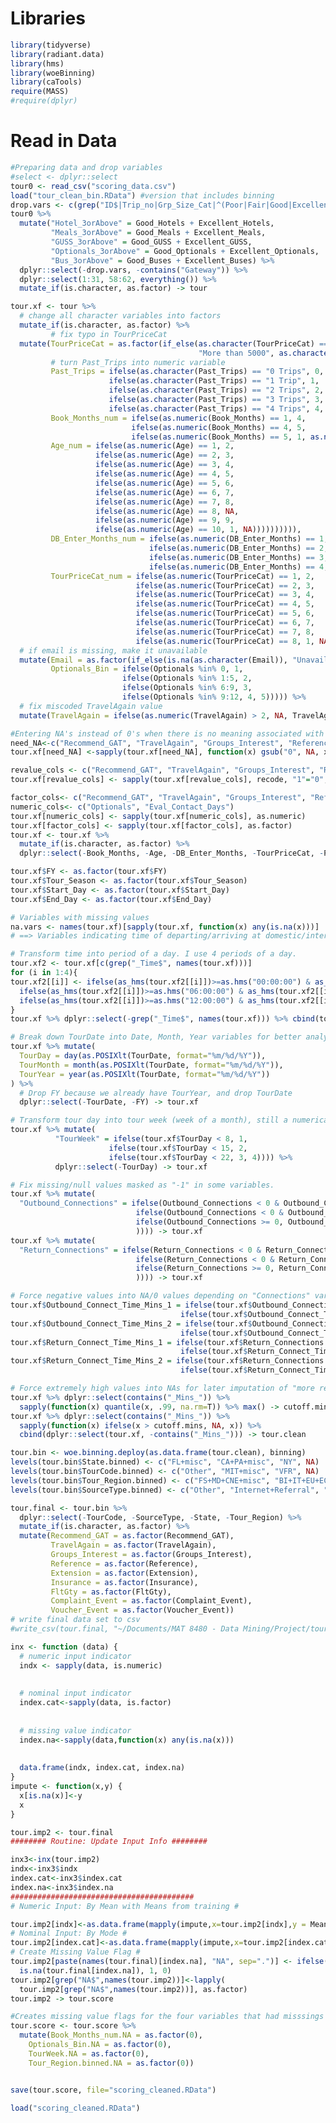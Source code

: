 
# Libraries
```r
library(tidyverse)
library(radiant.data)
library(hms)
library(woeBinning)
library(caTools)
require(MASS)
#require(dplyr)
```

# Read in Data
```r
#Preparing data and drop variables
#select <- dplyr::select
tour0 <- read_csv("scoring_data.csv")
load("tour_clean_bin.RData") #version that includes binning
drop.vars <- c(grep("ID$|Trip_no|Grp_Size_Cat|^(Poor|Fair|Good|Excellent)", names(tour0)))
tour0 %>% 
  mutate("Hotel_3orAbove" = Good_Hotels + Excellent_Hotels,
         "Meals_3orAbove" = Good_Meals + Excellent_Meals,
         "GUSS_3orAbove" = Good_GUSS + Excellent_GUSS,
         "Optionals_3orAbove" = Good_Optionals + Excellent_Optionals,
         "Bus_3orAbove" = Good_Buses + Excellent_Buses) %>% 
  dplyr::select(-drop.vars, -contains("Gateway")) %>%
  dplyr::select(1:31, 58:62, everything()) %>%
  mutate_if(is.character, as.factor) -> tour
```

```r
tour.xf <- tour %>%
  # change all character variables into factors
  mutate_if(is.character, as.factor) %>%
         # fix typo in TourPriceCat
  mutate(TourPriceCat = as.factor(if_else(as.character(TourPriceCat) == "More than 50", 
                                          "More than 5000", as.character(TourPriceCat))),
         # turn Past_Trips into numeric variable
         Past_Trips = ifelse(as.character(Past_Trips) == "0 Trips", 0,
                      ifelse(as.character(Past_Trips) == "1 Trip", 1,
                      ifelse(as.character(Past_Trips) == "2 Trips", 2,
                      ifelse(as.character(Past_Trips) == "3 Trips", 3,
                      ifelse(as.character(Past_Trips) == "4 Trips", 4, NA))))),
         Book_Months_num = ifelse(as.numeric(Book_Months) == 1, 4,
                           ifelse(as.numeric(Book_Months) == 4, 5,
                           ifelse(as.numeric(Book_Months) == 5, 1, as.numeric(Book_Months)))),
         Age_num = ifelse(as.numeric(Age) == 1, 2,
                   ifelse(as.numeric(Age) == 2, 3,
                   ifelse(as.numeric(Age) == 3, 4,
                   ifelse(as.numeric(Age) == 4, 5,
                   ifelse(as.numeric(Age) == 5, 6,
                   ifelse(as.numeric(Age) == 6, 7,
                   ifelse(as.numeric(Age) == 7, 8,
                   ifelse(as.numeric(Age) == 8, NA,
                   ifelse(as.numeric(Age) == 9, 9,
                   ifelse(as.numeric(Age) == 10, 1, NA)))))))))),
         DB_Enter_Months_num = ifelse(as.numeric(DB_Enter_Months) == 1, 2,
                               ifelse(as.numeric(DB_Enter_Months) == 2, 3,
                               ifelse(as.numeric(DB_Enter_Months) == 3, 4,
                               ifelse(as.numeric(DB_Enter_Months) == 4, 1, NA)))),
         TourPriceCat_num = ifelse(as.numeric(TourPriceCat) == 1, 2,
                            ifelse(as.numeric(TourPriceCat) == 2, 3,
                            ifelse(as.numeric(TourPriceCat) == 3, 4,
                            ifelse(as.numeric(TourPriceCat) == 4, 5,
                            ifelse(as.numeric(TourPriceCat) == 5, 6,
                            ifelse(as.numeric(TourPriceCat) == 6, 7,
                            ifelse(as.numeric(TourPriceCat) == 7, 8,
                            ifelse(as.numeric(TourPriceCat) == 8, 1, NA))))))))) %>%
  # if email is missing, make it unavailable
  mutate(Email = as.factor(if_else(is.na(as.character(Email)), "Unavailable", as.character(Email))),
         Optionals_Bin = ifelse(Optionals %in% 0, 1,
                         ifelse(Optionals %in% 1:5, 2,
                         ifelse(Optionals %in% 6:9, 3,
                         ifelse(Optionals %in% 9:12, 4, 5))))) %>% 
  # fix miscoded TravelAgain value
  mutate(TravelAgain = ifelse(as.numeric(TravelAgain) > 2, NA, TravelAgain))

#Entering NA's instead of 0's when there is no meaning associated with 0
need_NA<-c("Recommend_GAT", "TravelAgain", "Groups_Interest", "Reference", "Overall_Impression", "Pre_Departure", "Flight_Itin")
tour.xf[need_NA] <-sapply(tour.xf[need_NA], function(x) gsub("0", NA, x))

revalue_cols <- c("Recommend_GAT", "TravelAgain", "Groups_Interest", "Reference")
tour.xf[revalue_cols] <- sapply(tour.xf[revalue_cols], recode, "1"="0", "2"="1")

factor_cols<- c("Recommend_GAT", "TravelAgain", "Groups_Interest", "Reference", "Overall_Impression", "Pre_Departure", "Flight_Itin", "TD_Overall", "Extension", "Insurance", "FltGty", "Complaint_Event", "Voucher_Event")
numeric_cols<- c("Optionals", "Eval_Contact_Days")
tour.xf[numeric_cols] <- sapply(tour.xf[numeric_cols], as.numeric)
tour.xf[factor_cols] <- sapply(tour.xf[factor_cols], as.factor)
tour.xf <- tour.xf %>%
  mutate_if(is.character, as.factor) %>%
  dplyr::select(-Book_Months, -Age, -DB_Enter_Months, -TourPriceCat, -Promo_Disc, -Optionals)
```

```r
tour.xf$FY <- as.factor(tour.xf$FY)
tour.xf$Tour_Season <- as.factor(tour.xf$Tour_Season)
tour.xf$Start_Day <- as.factor(tour.xf$Start_Day)
tour.xf$End_Day <- as.factor(tour.xf$End_Day)

# Variables with missing values
na.vars <- names(tour.xf)[sapply(tour.xf, function(x) any(is.na(x)))]
# ==> Variables indicating time of departing/arriving at domestic/international airports have missing values.

# Transform time into period of a day. I use 4 periods of a day.
tour.xf2 <- tour.xf[c(grep("_Time$", names(tour.xf)))]
for (i in 1:4){
tour.xf2[[i]] <- ifelse(as_hms(tour.xf2[[i]])>=as.hms("00:00:00") & as_hms(tour.xf2[[i]])<=as.hms("05:59:59"),"Night",
  ifelse(as_hms(tour.xf2[[i]])>=as.hms("06:00:00") & as_hms(tour.xf2[[i]])<=as.hms("11:59:59"),"Morning",
  ifelse(as_hms(tour.xf2[[i]])>=as.hms("12:00:00") & as_hms(tour.xf2[[i]])<=as.hms("17:59:59"),"Afternoon","Evening")))
}
tour.xf %>% dplyr::select(-grep("_Time$", names(tour.xf))) %>% cbind(tour.xf2) -> tour.xf

# Break down TourDate into Date, Month, Year variables for better analysis
tour.xf %>% mutate(
  TourDay = day(as.POSIXlt(TourDate, format="%m/%d/%Y")),
  TourMonth = month(as.POSIXlt(TourDate, format="%m/%d/%Y")),
  TourYear = year(as.POSIXlt(TourDate, format="%m/%d/%Y"))
) %>% 
  # Drop FY because we already have TourYear, and drop TourDate
  dplyr::select(-TourDate, -FY) -> tour.xf

# Transform tour day into tour week (week of a month), still a numerical variable 
tour.xf %>% mutate(
          "TourWeek" = ifelse(tour.xf$TourDay < 8, 1,
                      ifelse(tour.xf$TourDay < 15, 2,
                      ifelse(tour.xf$TourDay < 22, 3, 4)))) %>% 
          dplyr::select(-TourDay) -> tour.xf

# Fix missing/null values masked as "-1" in some variables.
tour.xf %>% mutate(
  "Outbound_Connections" = ifelse(Outbound_Connections < 0 & Outbound_Connect_Time_Mins_2 > 0, 2,
                            ifelse(Outbound_Connections < 0 & Outbound_Connect_Time_Mins_1 > 0, 1,
                            ifelse(Outbound_Connections >= 0, Outbound_Connections, 0
                            )))) -> tour.xf
tour.xf %>% mutate(
  "Return_Connections" = ifelse(Return_Connections < 0 & Return_Connect_Time_Mins_2 > 0, 2,
                            ifelse(Return_Connections < 0 & Return_Connect_Time_Mins_1 > 0, 1,
                            ifelse(Return_Connections >= 0, Return_Connections, 0
                            )))) -> tour.xf

# Force negative values into NA/0 values depending on "Connections" variables to ensure logical imputation later
tour.xf$Outbound_Connect_Time_Mins_1 = ifelse(tour.xf$Outbound_Connections == 0, 0, 
                                      ifelse(tour.xf$Outbound_Connect_Time_Mins_1 <= 0, NA, tour.xf$Outbound_Connect_Time_Mins_1))
tour.xf$Outbound_Connect_Time_Mins_2 = ifelse(tour.xf$Outbound_Connections %in% c(0, 1), 0, 
                                      ifelse(tour.xf$Outbound_Connect_Time_Mins_2 <= 0, NA, tour.xf$Outbound_Connect_Time_Mins_2))
tour.xf$Return_Connect_Time_Mins_1 = ifelse(tour.xf$Return_Connections == 0, 0, 
                                      ifelse(tour.xf$Return_Connect_Time_Mins_1 <= 0, NA, tour.xf$Return_Connect_Time_Mins_1))
tour.xf$Return_Connect_Time_Mins_2 = ifelse(tour.xf$Return_Connections %in% c(0, 1), 0, 
                                      ifelse(tour.xf$Return_Connect_Time_Mins_2 <= 0, NA, tour.xf$Return_Connect_Time_Mins_2))

# Force extremely high values into NAs for later imputation of "more reasonable" values
tour.xf %>% dplyr::select(contains("_Mins_")) %>% 
  sapply(function(x) quantile(x, .99, na.rm=T)) %>% max() -> cutoff.mins # Use 99th percentile as threshold
tour.xf %>% dplyr::select(contains("_Mins_")) %>%
  sapply(function(x) ifelse(x > cutoff.mins, NA, x)) %>% 
  cbind(dplyr::select(tour.xf, -contains("_Mins_"))) -> tour.clean
```


```r
tour.bin <- woe.binning.deploy(as.data.frame(tour.clean), binning)
levels(tour.bin$State.binned) <- c("FL+misc", "CA+PA+misc", "NY", NA)
levels(tour.bin$TourCode.binned) <- c("Other", "MIT+misc", "VFR", NA)
levels(tour.bin$Tour_Region.binned) <- c("FS+MD+CNE+misc", "BI+IT+EU+EC+misc", "AM", NA)
levels(tour.bin$SourceType.binned) <- c("Other", "Internet+Referral", "Old Src IDs+misc", NA)
```

```r
tour.final <- tour.bin %>%
  dplyr::select(-TourCode, -SourceType, -State, -Tour_Region) %>%
  mutate_if(is.character, as.factor) %>% 
  mutate(Recommend_GAT = as.factor(Recommend_GAT),
         TravelAgain = as.factor(TravelAgain),
         Groups_Interest = as.factor(Groups_Interest),
         Reference = as.factor(Reference),
         Extension = as.factor(Extension),
         Insurance = as.factor(Insurance),
         FltGty = as.factor(FltGty),
         Complaint_Event = as.factor(Complaint_Event),
         Voucher_Event = as.factor(Voucher_Event))
# write final data set to csv
#write_csv(tour.final, "~/Documents/MAT 8480 - Data Mining/Project/tour.final.csv")
```

```r
inx <- function (data) { 
  # numeric input indicator
  indx <- sapply(data, is.numeric)
  
  
  # nominal input indicator
  index.cat<-sapply(data, is.factor)
  
  
  # missing value indicator
  index.na<-sapply(data,function(x) any(is.na(x)))
 
  
  data.frame(indx, index.cat, index.na)
}
impute <- function(x,y) {
  x[is.na(x)]<-y
  x
}

```

```r
tour.imp2 <- tour.final
######## Routine: Update Input Info ########

inx3<-inx(tour.imp2)
indx<-inx3$indx
index.cat<-inx3$index.cat
index.na<-inx3$index.na
#########################################
# Numeric Input: By Mean with Means from training #

tour.imp2[indx]<-as.data.frame(mapply(impute,x=tour.imp2[indx],y = Mean))
# Nominal Input: By Mode #
tour.imp2[index.cat]<-as.data.frame(mapply(impute,x=tour.imp2[index.cat],y = Mode))
# Create Missing Value Flag #
tour.imp2[paste(names(tour.final)[index.na], "NA", sep=".")] <- ifelse(
  is.na(tour.final[index.na]), 1, 0)
tour.imp2[grep("NA$",names(tour.imp2))]<-lapply(
  tour.imp2[grep("NA$",names(tour.imp2))], as.factor)
tour.imp2 -> tour.score

#Creates missing value flags for the four variables that had misssings in the training but not the scoring data#
tour.score <- tour.score %>%
  mutate(Book_Months_num.NA = as.factor(0),
    Optionals_Bin.NA = as.factor(0),
    TourWeek.NA = as.factor(0),
    Tour_Region.binned.NA = as.factor(0))


save(tour.score, file="scoring_cleaned.RData")

load("scoring_cleaned.RData")
```
